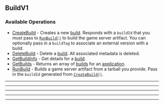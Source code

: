 
## BuildV1

### Available Operations

* [CreateBuild](/resources/build_v1/create_build) - Creates a new [build](https://hathora.dev/docs/concepts/hathora-entities#build). Responds with a `buildId` that you must pass to [`RunBuild()`](https://hathora.dev/api#tag/BuildV1/operation/RunBuild) to build the game server artifact. You can optionally pass in a `buildTag` to associate an external version with a build.
* [DeleteBuild](/resources/build_v1/delete_build) - Delete a [build](https://hathora.dev/docs/concepts/hathora-entities#build). All associated metadata is deleted.
* [GetBuildInfo](/resources/build_v1/get_build_info) - Get details for a [build](https://hathora.dev/docs/concepts/hathora-entities#build).
* [GetBuilds](/resources/build_v1/get_builds) - Returns an array of [builds](https://hathora.dev/docs/concepts/hathora-entities#build) for an [application](https://hathora.dev/docs/concepts/hathora-entities#application).
* [RunBuild](/resources/build_v1/run_build) - Builds a game server artifact from a tarball you provide. Pass in the `buildId` generated from [`CreateBuild()`](https://hathora.dev/api#tag/BuildV1/operation/CreateBuild).

---
<CreateBuild />

---
<DeleteBuild />

---
<GetBuildInfo />

---
<GetBuilds />

---
<RunBuild />
